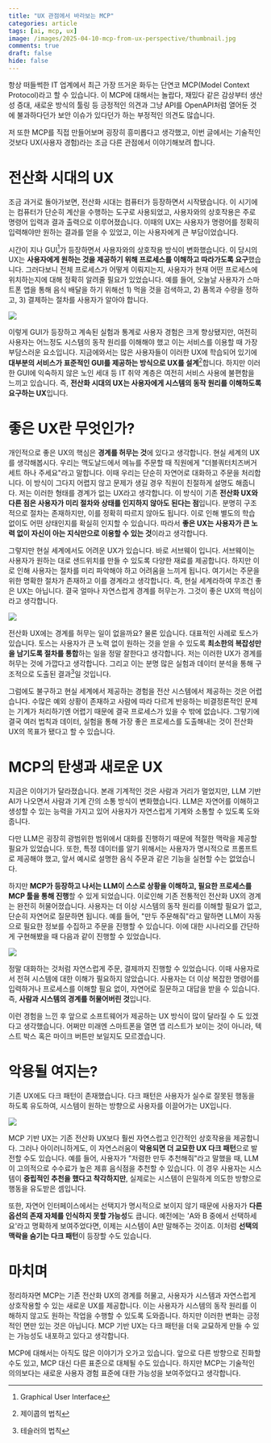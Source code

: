 ```yaml
---
title: "UX 관점에서 바라보는 MCP"
categories: article
tags: [ai, mcp, ux]
image: /images/2025-04-10-mcp-from-ux-perspective/thumbnail.jpg
comments: true
draft: false
hide: false
---
```



항상 떠들썩한 IT 업계에서 최근 가장 뜨거운 화두는 단연코 MCP(Model Context Protocol)라고 할 수 있습니다. 이 MCP에 대해서는 놀랍다, 재밌다 같은 감상부터 생산성 증대, 새로운 방식의 툴링 등 긍정적인 의견과 그냥 API를 OpenAPI처럼 열어둔 것에 불과하다던가 보안 이슈가 있다던가 하는 부정적인 의견도 많습니다.

저 또한 MCP를 직접 만들어보며 굉장히 흥미롭다고 생각했고, 이번 글에서는 기술적인 것보다 UX(사용자 경험)라는 조금 다른 관점에서 이야기해보려 합니다.

# 전산화 시대의 UX

조금 과거로 돌아가보면, 전산화 시대는 컴퓨터가 등장하면서 시작됐습니다. 이 시기에는 컴퓨터가 단순히 계산을 수행하는 도구로 사용되었고, 사용자와의 상호작용은 주로 명령어 입력과 결과 출력으로 이루어졌습니다. 이때의 UX는 사용자가 명령어를 정확히 입력해야만 원하는 결과를 얻을 수 있었고, 이는 사용자에게 큰 부담이었습니다.

시간이 지나 GUI[^1]가 등장하면서 사용자와의 상호작용 방식이 변화했습니다. 이 당시의 UX는 **사용자에게 원하는 것을 제공하기 위해 프로세스를 이해하고 따라가도록 요구**했습니다. 그러다보니 전체 프로세스가 어떻게 이뤄지는지, 사용자가 현재 어떤 프로세스에 위치하는지에 대해 정확히 알려줄 필요가 있었습니다. 예를 들어, 오늘날 사용자가 스마트폰 앱을 통해 음식 배달을 하기 위해선 1) 먹을 것을 검색하고, 2) 품목과 수량을 정하고, 3) 결제하는 절차를 사용자가 알아야 합니다.

<Image src="/images/2025-04-10-mcp-from-ux-perspective/stepper-ux.png" caption="프로세스 기반 UX" />

이렇게 GUI가 등장하고 계속된 실험과 통계로 사용자 경험은 크게 향상됐지만, 여전히 사용자는 어느정도 시스템의 동작 원리를 이해해야 했고 이는 서비스를 이용할 때 가장 부담스러운 요소입니다. 지금에와서는 많은 사용자들이 이러한 UX에 학습되어 있기에 **대부분의 서비스가 표준적인 GUI를 제공하는 방식으로 UX를 설계**[^2]합니다. 하지만 이러한 GUI에 익숙하지 않은 노인 세대 등 IT 취약 계층은 여전히 서비스 사용에 불편함을 느끼고 있습니다. 즉, **전산화 시대의 UX는 사용자에게 시스템의 동작 원리를 이해하도록 요구하는 UX**입니다.

# 좋은 UX란 무엇인가?

개인적으로 좋은 UX의 핵심은 **경계를 허무는 것**에 있다고 생각합니다. 현실 세계의 UX를 생각해봅시다. 우리는 맥도날드에서 메뉴를 주문할 때 직원에게 "더블쿼터치즈버거 세트 하나 주세요"라고 말합니다. 이때 우리는 단순히 자연어로 대화하고 주문을 처리합니다. 이 방식이 그다지 어렵지 않고 문제가 생길 경우 직원이 친절하게 설명도 해줍니다. 저는 이러한 형태를 경계가 없는 UX라고 생각합니다. 이 방식이 기존 **전산화 UX와 다른 점은 사용자가 미리 절차와 상태를 인지하지 않아도 된다는 점**입니다. 분명히 구조적으로 절차는 존재하지만, 이를 정확히 따르지 않아도 됩니다. 이로 인해 별도의 학습 없이도 어떤 상태인지를 확실히 인지할 수 있습니다. 따라서 **좋은 UX는 사용자가 큰 노력 없이 자신이 아는 지식만으로 이용할 수 있는 것**이라고 생각합니다.

그렇지만 현실 세계에서도 어려운 UX가 있습니다. 바로 서브웨이 입니다. 서브웨이는 사용자가 원하는 대로 샌드위치를 만들 수 있도록 다양한 재료를 제공합니다. 하지만 이로 인해 사용자는 절차를 미리 파악해야 하고 어려움을 느끼게 됩니다. 여기서는 주문을 위한 명확한 절차가 존재하고 이를 경계라고 생각합니다. 즉, 현실 세계라하여 무조건 좋은 UX는 아닙니다. 결국 얼마나 자연스럽게 경계를 허무는가. 그것이 좋은 UX의 핵심이라고 생각합니다.

<Image src="/images/2025-04-10-mcp-from-ux-perspective/subway.jpg" caption="처음가면 무조건 얼타는 곳" maxWidth="440px" />

전산화 UX에는 경계를 허무는 일이 없을까요? 물론 있습니다. 대표적인 사례로 토스가 있습니다. 토스는 사용자가 큰 노력 없이 원하는 것을 얻을 수 있도록 **최소한의 복잡성만을 남기도록 절차를 통합**하는 일을 정말 잘한다고 생각합니다. 저는 이러한 UX가 경계를 허무는 것에 가깝다고 생각합니다. 그리고 이는 분명 많은 실험과 데이터 분석을 통해 구조적으로 도출된 결과[^3]일 것입니다.

그럼에도 불구하고 현실 세계에서 제공하는 경험을 전산 시스템에서 제공하는 것은 어렵습니다. 수많은 예외 상황이 존재하고 사람에 따라 다르게 반응하는 비결정론적인 문제는 기계가 처리하기엔 어렵기 때문에 결국 프로세스가 있을 수 밖에 없습니다. 그렇기에 결국 여러 법칙과 데이터, 실험을 통해 가장 좋은 프로세스를 도출해내는 것이 전산화 UX의 목표가 됐다고 할 수 있습니다.

# MCP의 탄생과 새로운 UX

지금은 이야기가 달라졌습니다. 본래 기계적인 것은 사람과 거리가 멀었지만, LLM 기반 AI가 나오면서 사람과 기계 간의 소통 방식이 변화했습니다. LLM은 자연어를 이해하고 생성할 수 있는 능력을 가지고 있어 사용자가 자연스럽게 기계와 소통할 수 있도록 도와줍니다.

다만 LLM은 굉장히 광범위한 범위에서 대화를 진행하기 때문에 적절한 맥락을 제공할 필요가 있었습니다. 또한, 특정 데이터를 알기 위해서는 사용자가 명시적으로 프롬프트로 제공해야 했고, 앞서 예시로 설명한 음식 주문과 같은 기능을 실현할 수는 없었습니다.

하지만 **MCP가 등장하고 나서는 LLM이 스스로 상황을 이해하고, 필요한 프로세스를 MCP 툴을 통해 진행**할 수 있게 되었습니다. 이로인해 기존 전통적인 전산화 UX의 경계는 완전히 허물어졌습니다. 사용자는 더 이상 시스템의 동작 원리를 이해할 필요가 없고, 단순히 자연어로 질문하면 됩니다. 예를 들어, "만두 주문해줘"라고 말하면 LLM이 자동으로 필요한 정보를 수집하고 주문을 진행할 수 있습니다. 이에 대한 시나리오를 간단하게 구현해봤을 때 다음과 같이 진행할 수 있었습니다.

<Image src="/images/2025-04-10-mcp-from-ux-perspective/mcp-ux.png" caption="MCP를 이용한 주문 배달 시나리오" expandable />

정말 대화하는 것처럼 자연스럽게 주문, 결제까지 진행할 수 있었습니다. 이때 사용자로서 전혀 시스템에 대한 이해가 필요하지 않았습니다. 사용자는 더 이상 복잡한 명령어를 입력하거나 프로세스를 이해할 필요 없이, 자연어로 질문하고 대답을 받을 수 있습니다. 즉, **사람과 시스템의 경계를 허물어버린 것**입니다.

이런 경험을 느낀 후 앞으로 소프트웨어가 제공하는 UX 방식이 많이 달라질 수 도 있겠다고 생각했습니다. 어쩌만 미래엔 스마트폰을 열면 앱 리스트가 보이는 것이 아니라, 텍스트 박스 혹은 마이크 버튼만 보일지도 모르겠습니다.

# 악용될 여지는?

기존 UX에도 다크 패턴이 존재했습니다. 다크 패턴은 사용자가 실수로 잘못된 행동을 하도록 유도하여, 시스템이 원하는 방향으로 사용자를 이끌어가는 UX입니다.

<Image src="/images/2025-04-10-mcp-from-ux-perspective/ux-dark-pattern.png" caption="사용자의 실수를 유도하는 다크 패턴" />

MCP 기반 UX는 기존 전산화 UX보다 훨씬 자연스럽고 인간적인 상호작용을 제공합니다. 그러나 아이러니하게도, 이 자연스러움이 **악용되면 더 교묘한 UX 다크 패턴**으로 발전할 수도 있습니다. 예를 들어, 사용자가 "저렴한 만두 추천해줘"라고 말했을 때, LLM이 고의적으로 수수료가 높은 제휴 음식점을 추천할 수 있습니다. 이 경우 사용자는 시스템이 **중립적인 추천을 했다고 착각하지만**, 실제로는 시스템이 은밀하게 의도한 방향으로 행동을 유도받은 셈입니다.

또한, 자연어 인터페이스에서는 선택지가 명시적으로 보이지 않기 때문에 사용자가 **다른 옵션의 존재 자체를 인식하지 못할 가능성**도 큽니다. 예전에는 'A와 B 중에서 선택하세요'라고 명확하게 보여주었다면, 이제는 시스템이 A만 말해주는 것이죠. 이처럼 **선택의 맥락을 숨기는 다크 패턴**이 등장할 수도 있습니다.

# 마치며

정리하자면 MCP는 기존 전산화 UX의 경계를 허물고, 사용자가 시스템과 자연스럽게 상호작용할 수 있는 새로운 UX를 제공합니다. 이는 사용자가 시스템의 동작 원리를 이해하지 않고도 원하는 작업을 수행할 수 있도록 도와줍니다. 하지만 이러한 변화는 긍정적인 면만 있는 것은 아닙니다. MCP 기반 UX는 다크 패턴을 더욱 교묘하게 만들 수 있는 가능성도 내포하고 있다고 생각합니다.

MCP에 대해서는 아직도 많은 이야기가 오가고 있습니다. 앞으로 다른 방향으로 진화할 수도 있고, MCP 대신 다른 표준으로 대체될 수도 있습니다. 하지만 MCP는 기술적인 의의보다는 새로운 사용자 경험 표준에 대한 가능성을 보여주었다고 생각합니다.

[^1]: Graphical User Interface
[^2]: 제이콥의 법칙
[^3]: 테슬러의 법칙

